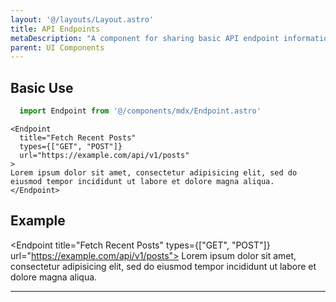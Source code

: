 ```yaml
---
layout: '@/layouts/Layout.astro'
title: API Endpoints
metaDescription: "A component for sharing basic API endpoint information."
parent: UI Components
---
```



## Basic Use

```js
  import Endpoint from '@/components/mdx/Endpoint.astro'
```

```mdx
<Endpoint 
  title="Fetch Recent Posts"
  types={["GET", "POST"]}
  url="https://example.com/api/v1/posts"
>
Lorem ipsum dolor sit amet, consectetur adipisicing elit, sed do eiusmod tempor incididunt ut labore et dolore magna aliqua.
</Endpoint>
```

## Example

<Endpoint title="Fetch Recent Posts" types={["GET", "POST"]} url="https://example.com/api/v1/posts">
Lorem ipsum dolor sit amet, consectetur adipisicing elit, sed do eiusmod tempor incididunt ut labore et dolore magna aliqua.
</Endpoint>

---